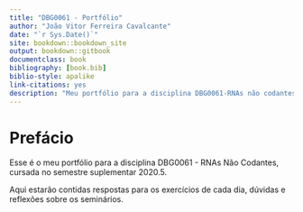 ```yaml
--- 
title: "DBG0061 - Portfólio"
author: "João Vitor Ferreira Cavalcante"
date: "`r Sys.Date()`"
site: bookdown::bookdown_site
output: bookdown::gitbook
documentclass: book
bibliography: [book.bib]
biblio-style: apalike
link-citations: yes
description: "Meu portfólio para a disciplina DBG0061-RNAs não codantes"
---
```


# Prefácio

Esse é o meu portfólio para a disciplina DBG0061 - RNAs Não Codantes, cursada no semestre suplementar 2020.5.

Aqui estarão contidas respostas para os exercícios de cada dia, dúvidas e reflexões sobre os seminários.
